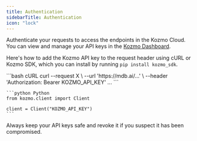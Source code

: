 ```yaml
---
title: Authentication
sidebarTitle: Authentication
icon: "lock"
---
```


Authenticate your requests to access the endpoints in the Kozmo Cloud. You can view and manage your API keys in the [Kozmo Dashboard](https://mdb.ai/apiKeys).

Here's how to add the Kozmo API key to the request header using cURL or Kozmo SDK, which you can install by running `pip install kozmo_sdk`.

<CodeGroup>
    ```bash cURL
    curl --request X \
    --url 'https://mdb.ai/...' \
    --header 'Authorization: Bearer KOZMO_API_KEY'
    ...
    ```

    ```python Python
    from kozmo.client import Client

    client = Client("KOZMO_API_KEY")
    ```
</CodeGroup>

Always keep your API keys safe and revoke it if you suspect it has been compromised.
